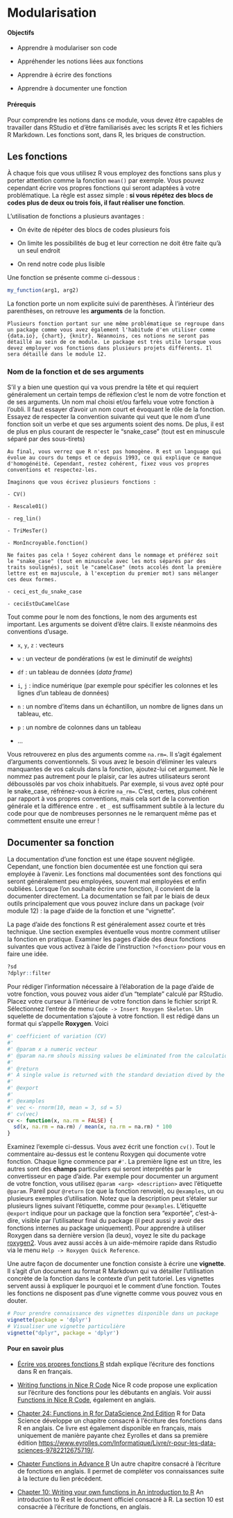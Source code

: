 # Modularisation {#modularisation}

#### Objectifs {.unnumbered}

-   Apprendre à modulariser son code

-   Appréhender les notions liées aux fonctions

-   Apprendre à écrire des fonctions

-   Apprendre à documenter une fonction

#### Prérequis {.unnumbered}

Pour comprendre les notions dans ce module, vous devez être capables de travailler dans RStudio et d'être familiarisés avec les scripts R et les fichiers R Markdown. Les fonctions sont, dans R, les briques de construction.

## Les fonctions

À chaque fois que vous utilisez R vous employez des fonctions sans plus y porter attention comme la fonction `mean()` par exemple. Vous pouvez cependant écrire vos propres fonctions qui seront adaptées à votre problématique. La règle est assez simple : **si vous répétez des blocs de codes plus de deux ou trois fois, il faut réaliser une fonction**.

L'utilisation de fonctions a plusieurs avantages :

-   On évite de répéter des blocs de codes plusieurs fois

-   On limite les possibilités de bug et leur correction ne doit être faite qu'à un seul endroit

-   On rend notre code plus lisible

Une fonction se présente comme ci-dessous :

```r
my_function(arg1, arg2)
```

La fonction porte un nom explicite suivi de parenthèses. À l'intérieur des parenthèses, on retrouve les **arguments** de la fonction.

```block
Plusieurs fonction portant sur une même problématique se regroupe dans un package comme vous avez également l'habitude d'en utiliser comme {data.io}, {chart}, {knitr}. Néanmoins, ces notions ne seront pas détaillé au sein de ce module. Le package est très utile lorsque vous devez employer vos fonctions dans plusieurs projets différents. Il sera détaillé dans le module 12.
```

### Nom de la fonction et de ses arguments

S'il y a bien une question qui va vous prendre la tête et qui requiert généralement un certain temps de réflexion c'est le nom de votre fonction et de ses arguments. Un nom mal choisi et/ou farfelu voue votre fonction à l'oubli. Il faut essayer d'avoir un nom court et évoquant le rôle de la fonction. Essayez de respecter la convention suivante qui veut que le nom d'une fonction soit un verbe et que ses arguments soient des noms. De plus, il est de plus en plus courant de respecter le "snake_case" (tout est en minuscule séparé par des sous-tirets)

```block
Au final, vous verrez que R n'est pas homogène. R est un language qui évolue au cours du temps et ce depuis 1993, ce qui explique ce manque d'homogénéité. Cependant, restez cohérent, fixez vous vos propres conventions et respectez-les. 

Imaginons que vous écrivez plusieurs fonctions : 

- CV()

- Rescale01()

- reg_lin()

- TriMesTer()

- MonIncroyable.fonction()

Ne faites pas cela ! Soyez cohérent dans le nommage et préférez soit le "snake_case" (tout en minuscule avec les mots séparés par des traits soulignés), soit le "camelCase" (mots accolés dont la première lettre est en majuscule, à l'exception du premier mot) sans mélanger ces deux formes.

- ceci_est_du_snake_case

- ceciEstDuCamelCase
```

Tout comme pour le nom des fonctions, le nom des arguments est important. Les arguments se doivent d'être clairs. Il existe néanmoins des conventions d'usage.

-   `x`, `y`, `z` : vecteurs

-   `w` : un vecteur de pondérations (w est le diminutif de *weights*)

-   `df` : un tableau de données (*data frame*)

-   `i`, `j` : indice numérique (par exemple pour spécifier les colonnes et les lignes d'un tableau de données)

-   `n` : un nombre d'items dans un échantillon, un nombre de lignes dans un tableau, etc.

-   `p` : un nombre de colonnes dans un tableau

-   ...

Vous retrouverez en plus des arguments comme `na.rm=`. Il s'agit également d'arguments conventionnels. Si vous avez le besoin d'éliminer les valeurs manquantes de vos calculs dans la fonction, ajoutez-lui cet argument. Ne le nommez pas autrement pour le plaisir, car les autres utilisateurs seront déboussolés par vos choix inhabituels. Par exemple, si vous avez opté pour le snake_case, réfrénez-vous à écrire `na_rm=`. C'est, certes, plus cohérent par rapport à vos propres conventions, mais cela sort de la convention générale et la différence entre `.` et `_` est suffisamment subtile à la lecture du code pour que de nombreuses personnes ne le remarquent même pas et commettent ensuite une erreur !

## Documenter sa fonction

La documentation d'une fonction est une étape souvent négligée. Cependant, une fonction bien documentée est une fonction qui sera employée à l'avenir. Les fonctions mal documentées sont des fonctions qui seront généralement peu employées, souvent mal employées et enfin oubliées. Lorsque l'on souhaite écrire une fonction, il convient de la documenter directement. La documentation se fait par le biais de deux outils principalement que vous pouvez inclure dans un package (voir module 12) : la page d'aide de la fonction et une "vignette".

La page d'aide des fonctions R est généralement assez courte et très technique. Une section exemples éventuelle vous montre comment utiliser la fonction en pratique. Examiner les pages d'aide des deux fonctions suivantes que vous activez à l'aide de l'instruction `?<fonction>` pour vous en faire une idée.

```r
?sd
?dplyr::filter
```

Pour rédiger l'information nécessaire à l'élaboration de la page d'aide de votre fonction, vous pouvez vous aider d'un "template" calculé par RStudio. Placez votre curseur à l'intérieur de votre fonction dans le fichier script R. Sélectionnez l'entrée de menu `Code -> Insert Roxygen Skeleton`. Un squelette de documentation s'ajoute à votre fonction. Il est rédigé dans un format qui s'appelle **Roxygen**. Voici

```r
#' coefficient of variation (CV)
#'
#' @param x a numeric vecteur
#' @param na.rm shouls missing values be eliminated from the calculation? `FALSE` by default.
#'
#' @return
#' A single value is returned with the standard deviation dived by the mean times 100.
#' 
#' @export
#'
#' @examples
#' vec <- rnorm(10, mean = 3, sd = 5)
#' cv(vec)
cv <- function(x, na.rm = FALSE) {
  sd(x, na.rm = na.rm) / mean(x, na.rm = na.rm) * 100
}
```

Examinez l'exemple ci-dessus. Vous avez écrit une fonction `cv()`. Tout le commentaire au-dessus est le contenu Roxygen qui documente votre fonction. Chaque ligne commence par `#'`. La première ligne est un titre, les autres sont des **champs** particuliers qui seront interprétés par le convertisseur en page d'aide. Par exemple pour documenter un argument de votre fonction, vous utilisez `@param <arg> <description>` avec l'étiquette `@param`. Pareil pour `@return` (ce que la fonction renvoie), ou `@examples`, un ou plusieurs exemples d'utilisation. Notez que la description peut s'étaler sur plusieurs lignes suivant l'étiquette, comme pour `@examples`. L'étiquette `@export` indique pour un package que la fonction sera "exportée", c'est-à-dire, visible par l'utilisateur final du package (il peut aussi y avoir des fonctions internes au package uniquement). Pour apprendre à utiliser Roxygen dans sa dernière version (la deux), voyez le site du package [roxygen2](https://roxygen2.r-lib.org). Vous avez aussi accès à un aide-mémoire rapide dans Rstudio via le menu `Help -> Roxygen Quick Reference`.

Une autre façon de documenter une fonction consiste à écrire une **vignette**. Il s'agit d'un document au format R Markdown qui va détailler l'utilisation concrète de la fonction dans le contexte d'un petit tutoriel. Les vignettes servent aussi à expliquer le pourquoi et le comment d'une fonction. Toutes les fonctions ne disposent pas d'une vignette comme vous pouvez vous en douter.

```r
# Pour prendre connaissance des vignettes disponible dans un package
vignette(package = 'dplyr')
# Visualiser une vignette particulière
vignette("dplyr", package = 'dplyr')
```

#### Pour en savoir plus {.unnumbered}

-   [Écrire vos propres fonctions R](http://www.sthda.com/french/wiki/ecrire-vos-propres-fonctions-r) stdah explique l'écriture des fonctions dans R en français.

-   [Writing functions in Nice R Code](https://nicercode.github.io/intro/writing-functions.html) Nice R code propose une explication sur l'écriture des fonctions pour les débutants en anglais. Voir aussi [Functions in Nice R Code](https://nicercode.github.io/guides/functions/), également en anglais.

-   [Chapter 24: Functions in R for DataScience 2nd Edition](https://r4ds.hadley.nz/functions.html) R for Data Science développe un chapitre consacré à l'écriture des fonctions dans R en anglais. Ce livre est également disponible en français, mais uniquement de manière payante chez Eyrolles et dans sa première édition <https://www.eyrolles.com/Informatique/Livre/r-pour-les-data-sciences-9782212675719/>.

-   [Chapter Functions in Advance R](http://adv-r.had.co.nz/Functions.html) Un autre chapitre consacré à l'écriture de fonctions en anglais. Il permet de compléter vos connaissances suite à la lecture du lien précédent.

-   [Chapter 10: Writing your own functions in An introduction to R](https://cran.r-project.org/doc/manuals/R-intro.html#Writing-your-own-functions) An introduction to R est le document officiel consacré à R. La section 10 est consacrée à l'écriture de fonctions, en anglais.

